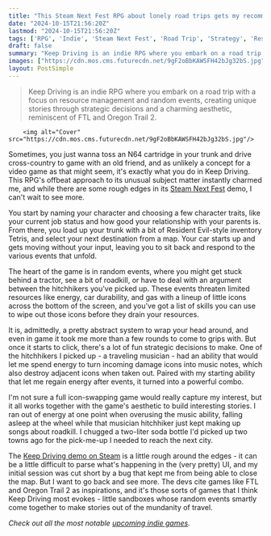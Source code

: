 ```yaml
---
title: "This Steam Next Fest RPG about lonely road trips gets my recommendation after I chugged 2 liters of soda to survive an all nighter with an N64 game in my trunk"
date: "2024-10-15T21:56:20Z"
lastmod: "2024-10-15T21:56:20Z"
tags: ['RPG', 'Indie', 'Steam Next Fest', 'Road Trip', 'Strategy', 'Resource Management']
draft: false
summary: "Keep Driving is an indie RPG where you embark on a road trip with a focus on resource management and random events, creating unique stories through strategic decisions and a charming aesthetic, reminiscent of FTL and Oregon Trail 2."
images: ["https://cdn.mos.cms.futurecdn.net/9gF2oBbKAWSFH42bJg32bS.jpg"]
layout: PostSimple
---
```

> Keep Driving is an indie RPG where you embark on a road trip with a focus on resource management and random events, creating unique stories through strategic decisions and a charming aesthetic, reminiscent of FTL and Oregon Trail 2.


        <img alt="Cover" src="https://cdn.mos.cms.futurecdn.net/9gF2oBbKAWSFH42bJg32bS.jpg"/>
        
Sometimes, you just wanna toss an N64 cartridge in your trunk and drive cross-country to game with an old friend, and as unlikely a concept for a video game as that might seem, it's exactly what you do in Keep Driving. This RPG's offbeat approach to its unusual subject matter instantly charmed me, and while there are some rough edges in its [Steam Next Fest](https://www.gamesradar.com/tag/steam-next-fest/) demo, I can't wait to see more.

You start by naming your character and choosing a few character traits, like your current job status and how good your relationship with your parents is. From there, you load up your trunk with a bit of Resident Evil-style inventory Tetris, and select your next destination from a map. Your car starts up and gets moving without your input, leaving you to sit back and respond to the various events that unfold.

The heart of the game is in random events, where you might get stuck behind a tractor, see a bit of roadkill, or have to deal with an argument between the hitchhikers you've picked up. These events threaten limited resources like energy, car durability, and gas with a lineup of little icons across the bottom of the screen, and you've got a list of skills you can use to wipe out those icons before they drain your resources.

It is, admittedly, a pretty abstract system to wrap your head around, and even in game it took me more than a few rounds to come to grips with. But once it starts to click, there's a lot of fun strategic decisions to make. One of the hitchhikers I picked up - a traveling musician - had an ability that would let me spend energy to turn incoming damage icons into music notes, which also destroy adjacent icons when taken out. Paired with my starting ability that let me regain energy after events, it turned into a powerful combo.

I'm not sure a full icon-swapping game would really capture my interest, but it all works together with the game's aesthetic to build interesting stories. I ran out of energy at one point when overusing the music ability, falling asleep at the wheel while that musician hitchhiker just kept making up songs about roadkill. I chugged a two-liter soda bottle I'd picked up two towns ago for the pick-me-up I needed to reach the next city.

The [Keep Driving demo on Steam](https://store.steampowered.com/app/2756920/Keep_Driving/) is a little rough around the edges - it can be a little difficult to parse what's happening in the (very pretty) UI, and my initial session was cut short by a bug that kept me from being able to close the map. But I want to go back and see more. The devs cite games like FTL and Oregon Trail 2 as inspirations, and it's those sorts of games that I think Keep Driving most evokes - little sandboxes whose random events smartly come together to make stories out of the mundanity of travel. 

*Check out all the most notable *[<em>upcoming indie games</em>](https://www.gamesradar.com/upcoming-indie-games/)*.*
        